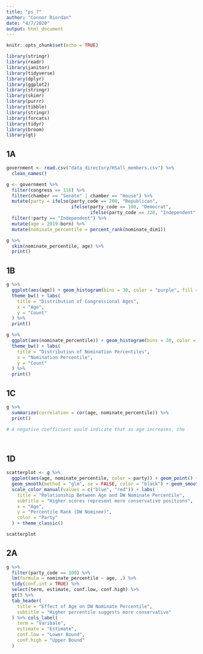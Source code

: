 ```yaml
---
title: "ps_7"
author: "Connor Riordan"
date: "4/7/2020"
output: html_document
---
```


```r
knitr::opts_chunk$set(echo = TRUE)

library(stringr)
library(readr)
library(janitor)
library(tidyverse)
library(dplyr)
library(ggplot2)
library(stringr)
library(skimr)
library(purrr)
library(tibble)
library(stringr)
library(forcats)
library(tidyr)
library(broom)
library(gt)
```

## 1A

```r
government <- read.csv("data_directory/HSall_members.csv") %>%
  clean_names()

g <- government %>%
  filter(congress == 116) %>%
  filter(chamber == "Senate" | chamber == "House") %>%
  mutate(party = ifelse(party_code == 200, "Republican",
                        ifelse(party_code == 100, "Democrat", 
                               ifelse(party_code == 328, "Independent", "N/A")))) %>%
  filter(!party == "Independent") %>%
  mutate(age = 2019-born) %>%
  mutate(nominate_percentile = percent_rank(nominate_dim1))

g %>%
  skim(nominate_percentile, age) %>%
  print()

```

## 1B

```r
g %>%
  ggplot(aes(age)) + geom_histogram(bins = 30, color = "purple", fill = "dark grey") +
  theme_bw() + labs(
    title = "Distribution of Congressional Ages",
    x = "Age",
    y = "Count"
  ) %>%
  print()

g %>%
  ggplot(aes(nominate_percentile)) + geom_histogram(bins = 30, color = "blue", fill = "dark grey") +
  theme_bw() + labs(
    title = "Distribution of Nomination Percentiles",
    x = "Nomination Percentile",
    y = "Count"
  ) %>%
  print()

```

## 1C

```r
g %>%
  summarize(correlation = cor(age, nominate_percentile)) %>%
  print()

# A negative coefficient would indicate that as age increases, the 




```

## 1D

```r

scatterplot <- g %>%
  ggplot(aes(age, nominate_percentile, color = party)) + geom_point() + 
  geom_smooth(method = "glm", se = FALSE, color = "black") + geom_smooth(method = "glm", se = FALSE) + 
  scale_color_manual(values = c("blue", "red")) + labs(
    title = "Relationship Between Age and DW Nominate Percentile",
    subtitle = "Higher scores represent more conservative positions",
    x = "Age",
    y = "Percentile Rank (DW Nominee)",
    color = "Party"
  ) + theme_classic()

scatterplot

```

## 2A

```r
g %>%
  filter(party_code == 100) %>%
  lm(formula = nominate_percentile ~ age, .) %>%
  tidy(conf.int = TRUE) %>%
  select(term, estimate, conf.low, conf.high) %>%
  gt() %>%
  tab_header(
    title = "Effect of Age on DW Nominate Percentile",
    subtitle = "Higher percentile suggests more conservative"
  ) %>% cols_label(
    term = "Varibale",
    estimate = "Estimate",
    conf.low = "Lower Bound",
    conf.high = "Upper Bound"
  )



```












